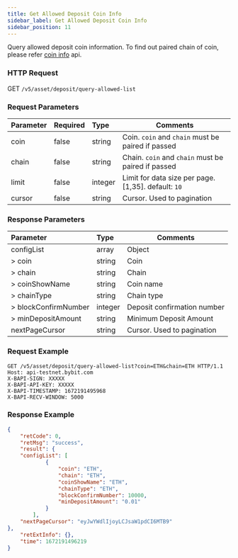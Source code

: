 ```yaml
---
title: Get Allowed Deposit Coin Info
sidebar_label: Get Allowed Deposit Coin Info
sidebar_position: 11
---
```


Query allowed deposit coin information. To find out paired chain of coin, please refer [coin info](coin-info#) api.

### HTTP Request
GET `/v5/asset/deposit/query-allowed-list`

### Request Parameters
| Parameter | Required | Type | Comments|
|:----- |:-------|:-----|------ |
|coin |false |string |Coin. `coin` and `chain` must be paired if passed |
|chain |false |string |Chain. `coin` and `chain` must be paired if passed|
|limit |false |integer |Limit for data size per page. [1,35]. default: `10`|
|cursor |false |string |Cursor. Used to pagination|

### Response Parameters
| Parameter | Type | Comments|
|:----- |:-----|----- |
|configList |array|Object |
|> coin |string |Coin |
|> chain |string|Chain |
|> coinShowName |string|Coin name |
|> chainType |string|Chain type |
|> blockConfirmNumber |integer|Deposit confirmation number |
|> minDepositAmount |string|Minimum Deposit Amount |
|nextPageCursor |string |Cursor. Used to pagination|

### Request Example

<Tabs>
<TabItem value="console" label="Console">

```http
GET /v5/asset/deposit/query-allowed-list?coin=ETH&chain=ETH HTTP/1.1
Host: api-testnet.bybit.com
X-BAPI-SIGN: XXXXX
X-BAPI-API-KEY: XXXXX
X-BAPI-TIMESTAMP: 1672191495968
X-BAPI-RECV-WINDOW: 5000
```

</TabItem>
</Tabs>

### Response Example

<Tabs>
<TabItem value="js response" label="Response">

```json
{
    "retCode": 0,
    "retMsg": "success",
    "result": {
    "configList": [
            {
                "coin": "ETH",
                "chain": "ETH",
                "coinShowName": "ETH",
                "chainType": "ETH",
                "blockConfirmNumber": 10000,
                "minDepositAmount": "0.01"
            }
        ],
    "nextPageCursor": "eyJwYWdlIjoyLCJsaW1pdCI6MTB9"
},
    "retExtInfo": {},
    "time": 1672191496219
}
```
</TabItem>
</Tabs>